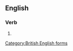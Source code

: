 ==English==

===Verb===
{{en-verb|pluralis}}

# {{alt form|pluralize|lang=en}}

[[Category:British English forms]]